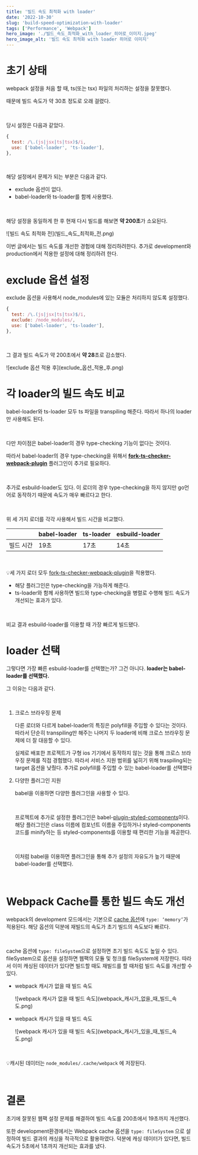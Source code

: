```yaml
---
title: '빌드 속도 최적화 with loader'
date: '2022-10-30'
slug: 'build-speed-optimization-with-loader'
tags: ['Performance', 'Webpack']
hero_image: './빌드_속도_최적화_with_loader_히어로_이미지.jpeg'
hero_image_alt: '빌드 속도 최적화 with loader 히어로 이미지'
---
```


# 초기 상태

webpack 설정을 처음 할 때, ts(또는 tsx) 파일의 처리하는 설정을 잘못했다.

때문에 빌드 속도가 약 30초 정도로 오래 걸렸다.

<br/>

당시 설정은 다음과 같았다.

```jsx
{
  test: /\.(js|jsx|ts|tsx)$/i,
  use: ['babel-loader', 'ts-loader'],
},
```

<br/>

해당 설정에서 문제가 되는 부분은 다음과 같다.

- exclude 옵션이 없다.
- babel-loader와 ts-loader를 함께 사용했다.

<br/>

해당 설정을 동일하게 한 후 현재 다시 빌드를 해보면 **약 200초**가 소요된다.

<MDXImageWrapper caption="빌드 속도 최적화 전">
  ![빌드 속도 최적화 전](빌드_속도_최적화_전.png)
</MDXImageWrapper>

<br/>

이번 글에서는 빌드 속도를 개선한 경험에 대해 정리하려한다. 추가로 development와 production에서 적용한 설정에 대해 정리하려 한다.

# exclude 옵션 설정

exclude 옵션을 사용해서 node_modules에 있는 모듈은 처리하지 않도록 설정했다.

```jsx
{
  test: /\.(js|jsx|ts|tsx)$/i,
  exclude: /node_modules/,
  use: ['babel-loader', 'ts-loader'],
},
```

<br/>

그 결과 빌드 속도가 약 200초에서 **약 28**초로 감소했다.

<MDXImageWrapper caption="exclude 옵션 적용 후">
  ![exclude 옵션 적용 후](exclude_옵션_적용_후.png)
</MDXImageWrapper>

<br/>

# 각 loader의 빌드 속도 비교

babel-loader와 ts-loader 모두 ts 파일을 transpiling 해준다. 따라서 하나의 loader만 사용해도 된다.

<br/>

다만 차이점은 babel-loader의 경우 type-checking 기능이 없다는 것이다.

따라서 babel-loader의 경우 type-checking을 위해서 ****[fork-ts-checker-webpack-plugin](https://www.npmjs.com/package/fork-ts-checker-webpack-plugin)**** 플러그인이 추가로 필요하다. 

<br/>

추가로 esbuild-loader도 있다. 이 로더의 경우 type-checking을 하지 않지만 go언어로 동작하기 때문에 속도가 매우 빠르다고 한다.

<br/>

위 세 가지 로더를 각각 사용해서 빌드 시간을 비교했다.

||babel-loader|ts-loader|esbuild-loader|
|---|---|---|---|
|빌드 시간|19초|17초|14초|

<br/>

💡세 가지 로더 모두  [fork-ts-checker-webpack-plugin](https://www.npmjs.com/package/fork-ts-checker-webpack-plugin)을 적용했다.

- 해당 플러그인은 type-checking을 가능하게 해준다.
- ts-loader와 함께 사용하면 빌드와 type-checking을 병렬로 수행해 빌드 속도가 개선되는 효과가 있다.

<br/>

비교 결과 esbuild-loader를 이용할 때 가장 빠르게 빌드됐다.

# loader 선택

그렇다면 가장 빠른 esbuild-loader를 선택했는가? 그건 아니다. **loader는 babel-loader를 선택했다.**

그 이유는 다음과 같다.

<br/>

1. 크로스 브라우징 문제
    
    다른 로더와 다르게 babel-loader의 특징은 polyfill을 주입할 수 있다는 것이다. 따라서 단순히 transpiling만 해주는 나머지 두 loader에 비해 크로스 브라우징 문제에 더 잘 대응할 수 있다.
  
    실제로 배포한 프로젝트가 구형 ios 기기에서 동작하지 않는 것을 통해 크로스 브라우징 문제를 직접 경험했다. 따라서 서비스 지원 범위를 넓히기 위해 traspiling되는 target 옵션을 낮췄다. 추가로 polyfill를 주입할 수 있는 babel-loader를 선택했다
    
2. 다양한 플러그인 지원
    
    babel을 이용하면 다양한 플러그인을 사용할 수 있다. 
    
    <br/>

    프로젝트에 추가로 설정한 플러그인은 babel-[plugin-styled-components](https://github.com/styled-components/babel-plugin-styled-components)이다. 해당 플러그인은 class 이름에 컴포넌트 이름을 주입하거나 styled-components 코드를 minify하는 등 styled-components를 이용할 때 편리한 기능을 제공한다.
    
    <br/>
    
    이처럼 babel을 이용하면 플러그인을 통해 추가 설정의 자유도가 높기 때문에 babel-loader를 선택했다.
    

<br/>

# Webpack Cache를 통한 빌드 속도 개선

webpack의 development 모드에서는 기본으로 [cache 옵션](https://webpack.kr/configuration/cache/)에 `type: ‘memory’`가 적용된다. 해당 옵션의 덕분에 재빌드의 속도가 초기 빌드의 속도보다 빠르다.


<br/>

cache 옵션에 `type: fileSystem`으로 설정하면 초기 빌드 속도도 높일 수 있다. fileSystem으로 옵션을 설정하면 웹팩의 모듈 및 청크를 fileSystem에 저장한다. 따라서 이미 캐싱된 데이터가 있다면 빌드할 때도 재빌드를 할 때처럼 빌드 속도를 개선할 수 있다.

- webpack 캐시가 없을 때 빌드 속도

  <MDXImageWrapper caption="webpack 캐시가 없을 때 빌드 속도">
    ![webpack 캐시가 없을 때 빌드 속도](webpack_캐시가_없을_때_빌드_속도.png)
  </MDXImageWrapper>

- webpack 캐시가 있을 때 빌드 속도

  <MDXImageWrapper caption="webpack 캐시가 있을 때 빌드 속도">
    ![webpack 캐시가 있을 때 빌드 속도](webpack_캐시가_있을_때_빌드_속도.png)
  </MDXImageWrapper>

<br/>

💡캐시된 데이터는 `node_modules/.cache/webpack` 에 저장된다.


<br/>

# 결론

초기에 잘못된 웹팩 설정 문제를 해결하여 빌드 속도를 200초에서 19초까지 개선했다.

또한 development환경에서는 Webpack cache 옵션을 `type: fileSystem` 으로 설정하여 빌드 결과의 캐싱을 적극적으로 활용하였다. 덕분에 캐싱 데이터가 있다면, 빌드 속도가 5초에서 1초까지 개선되는 효과를 냈다.
